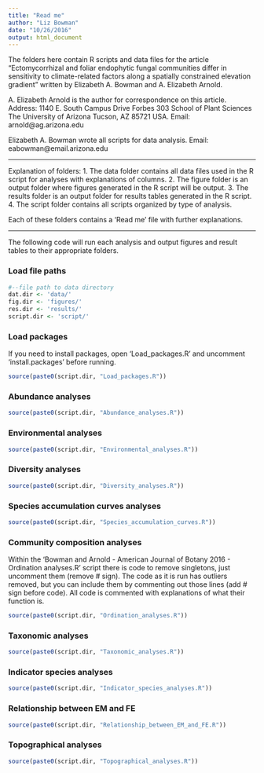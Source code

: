 ```yaml
---
title: "Read me"
author: "Liz Bowman"
date: "10/26/2016"
output: html_document
---
```


The folders here contain R scripts and data files for the article "Ectomycorrhizal and
foliar endophytic fungal communities differ in sensitivity to climate-related factors
along a spatially constrained elevation gradient" written by Elizabeth A. Bowman and A.
Elizabeth Arnold.

A. Elizabeth Arnold is the author for correspondence on this article. 
Address: 1140 E. South Campus Drive
Forbes 303
School of Plant Sciences
The University of Arizona
Tucson, AZ 85721 USA. 
Email: arnold@ag.arizona.edu

Elizabeth A. Bowman wrote all scripts for data analysis.
Email: eabowman@email.arizona.edu

------------------------------------------------------------------------------------------

Explanation of folders:
1. The data folder contains all data files used in the R script for analyses with
explanations of columns.
2. The figure folder is an output folder where figures generated in the R script will be
output.
3. The results folder is an output folder for results tables generated in the R script.
4. The script folder contains all scripts organized by type of analysis.

Each of these folders contains a 'Read me' file with further explanations.

------------------------------------------------------------------------------------------

The following code will run each analysis and output figures and result tables to their
appropriate folders. 

### Load file paths

```r
#--file path to data directory
dat.dir <- 'data/'
fig.dir <- 'figures/'
res.dir <- 'results/'
script.dir <- 'script/'
```

### Load packages  

If you need to install packages, open 'Load_packages.R' and uncomment 'install.packages'
before running. 

```r
source(paste0(script.dir, "Load_packages.R"))
```

### Abundance analyses  

```r
source(paste0(script.dir, "Abundance_analyses.R"))
```

### Environmental analyses  

```r
source(paste0(script.dir, "Environmental_analyses.R"))
```

### Diversity analyses  

```r
source(paste0(script.dir, "Diversity_analyses.R"))
```

### Species accumulation curves analyses  

```r
source(paste0(script.dir, "Species_accumulation_curves.R"))
```

### Community composition analyses 

Within the 'Bowman and Arnold - American Journal of Botany 2016 - Ordination analyses.R' script there is code to remove singletons, just uncomment them (remove # sign). The code as it is run has outliers removed, but you can include them by commenting out those lines (add # sign before code). All code is commented with explanations of what their function is.

```r
source(paste0(script.dir, "Ordination_analyses.R"))
```

### Taxonomic analyses 

```r
source(paste0(script.dir, "Taxonomic_analyses.R"))
```

### Indicator species analyses 


```r
source(paste0(script.dir, "Indicator_species_analyses.R"))
```

### Relationship between EM and FE

```r
source(paste0(script.dir, "Relationship_between_EM_and_FE.R"))
```

### Topographical analyses

```r
source(paste0(script.dir, "Topographical_analyses.R"))
```
